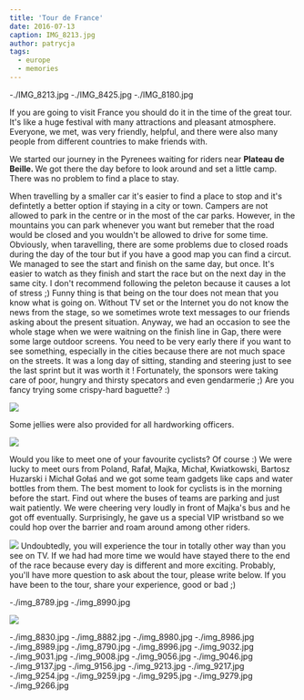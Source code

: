 ```yaml
---
title: 'Tour de France'
date: 2016-07-13
caption: IMG_8213.jpg
author: patrycja
tags:
  - europe
  - memories
---
```


<grid>-./IMG_8213.jpg -./IMG_8425.jpg -./IMG_8180.jpg</grid>

If you are going to visit France you should do it in the time of the great tour. It's like a huge festival with many attractions and pleasant atmosphere. Everyone, we met, was very friendly, helpful, and there were also many people from different countries to make friends with.

We started our journey in the Pyrenees waiting for riders near <b>Plateau de Beille. </b>We got there the day before to look around and set a little camp. There was no problem to find a place to stay.

When travelling by a smaller car it's easier to find a place to stop and it's defintetly a better option if staying in a city or town. Campers are not allowed to park in the centre or in the most of the car parks. However, in the mountains you can park whenever you want but remeber that the road would be closed and you wouldn't be allowed to drive for some time. Obviously, when taravelling, there are some problems due to closed roads during the day of the tour but if you have a good map you can find a circut. We managed to see the start and finish on the same day, but once. It's easier to watch as they finish and start the race but on the next day in the same city. I don't recommend following the peleton because it causes a lot of stress ;)
Funny thing is that being on the tour does not mean that you know what is going on. Without TV set or the Internet you do not know the news from the stage, so we sometimes wrote text messages to our friends asking about the present situation. Anyway, we had an occasion to see the whole stage when we were waitning on the finish line in Gap, there were some large outdoor screens. You need to be very early there if you want to see something, especially in the cities because there are not much space on the streets. It was a long day of sitting, standing and steering just to see the last sprint but it was worth it ! Fortunately, the sponsors were taking care of poor, hungry and thirsty specators and even gendarmerie ;) Are you fancy trying some crispy-hard baguette? :)

![](./img_9055.jpg)

Some jellies were also provided for all hardworking officers.

![](./img_9060.jpg)

Would you like to meet one of your favourite cyclists? Of course :) We were lucky to meet ours from Poland, Rafał‚ Majka, Michał‚ Kwiatkowski, Bartosz Huzarski i Michał Gołaś and we got some team gadgets like caps and water bottles from them. The best moment to look for cyclists is in the morning before the start. Find out where the buses of teams are parking and just wait patiently. We were cheering very loudly in front of Majka's bus and he got off eventually. Surprisingly, he gave us a special VIP wristband so we could hop over the barrier and roam around among other riders.

![](./img_8986-collage.jpg)
Undoubtedly, you will experience the tour in totally other way than you see on TV. If we had had more time we would have stayed there to the end of the race because every day is different and more exciting.
Probably, you'll have more question to ask about the tour, please write below.
If you have been to the tour, share your experience, good or bad ;)

<grid>-./img_8789.jpg -./img_8990.jpg</grid>

![](./img_8792.jpg)

<grid>
  -./img_8830.jpg -./img_8882.jpg -./img_8980.jpg -./img_8986.jpg
  -./img_8989.jpg -./img_8790.jpg -./img_8996.jpg -./img_9032.jpg
  -./img_9031.jpg -./img_9008.jpg -./img_9056.jpg -./img_9046.jpg
  -./img_9137.jpg -./img_9156.jpg -./img_9213.jpg -./img_9217.jpg
  -./img_9254.jpg
</grid>

<grid columns="2">
  -./img_9259.jpg -./img_9295.jpg -./img_9279.jpg -./img_9266.jpg
</grid>
